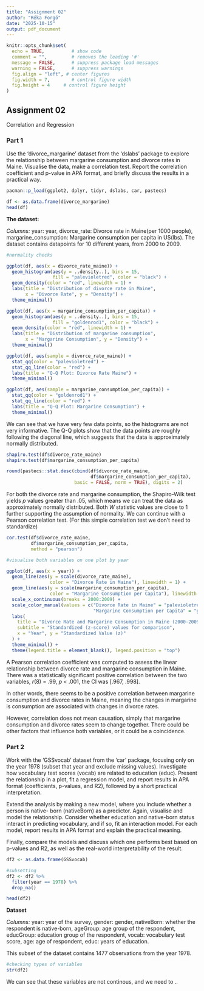 ```yaml
---
title: "Assignment 02"
author: "Réka Forgó"
date: "2025-10-15"
output: pdf_document
---
```


```r

knitr::opts_chunk$set(
  echo = TRUE,          # show code
  comment = "",         # removes the leading '#'
  message = FALSE,      # suppress package load messages
  warning = FALSE,      # suppress warnings
  fig.align = "left", # center figures
  fig.width = 7,        # control figure width
  fig.height = 4     # control figure height
)

```

## Assignment 02

Correlation and Regression

### Part 1
Use the ‘divorce_margarine’ dataset from the ‘dslabs’ package to explore the relationship between margarine consumption and divorce rates in Maine. Visualise the data, make a correlation test. Report the correlation coefficient and p-value in APA format, and briefly discuss the results in a practical way.

```r
pacman::p_load(ggplot2, dplyr, tidyr, dslabs, car, pastecs)
```


```r

df <- as.data.frame(divorce_margarine)
head(df)

```

**The dataset: **

*Columns:*
year: year,
divorce_rate: Divorce rate in Maine(per 1000 people),
margarine_consumption: Margarine consumption per capita in US(lbs).
The dataset contains datapoints for 10 different years, from 2000 to 2009.


```r
#normality checks

ggplot(df, aes(x = divorce_rate_maine)) +
  geom_histogram(aes(y = ..density..), bins = 15, 
                 fill = "palevioletred", color = "black") +
  geom_density(color = "red", linewidth = 1) +
  labs(title = "Distribution of divorce rate in Maine", 
       x = "Divorce Rate", y = "Density") +
  theme_minimal()

ggplot(df, aes(x = margarine_consumption_per_capita)) +
  geom_histogram(aes(y = ..density..), bins = 15, 
                 fill = "goldenrod1", color = "black") +
  geom_density(color = "red", linewidth = 1) +
  labs(title = "Distribution of margarine consumption", 
       x = "Margarine Consumption", y = "Density") +
  theme_minimal()

ggplot(df, aes(sample = divorce_rate_maine)) + 
  stat_qq(color = "palevioletred") + 
  stat_qq_line(color = "red") +
  labs(title = "Q-Q Plot: Divorce Rate Maine") +
  theme_minimal()

ggplot(df, aes(sample = margarine_consumption_per_capita)) + 
  stat_qq(color = "goldenrod1") + 
  stat_qq_line(color = "red") +
  labs(title = "Q-Q Plot: Margarine Consumption") +
  theme_minimal()

```
We can see that we have very few data points, so the histograms are not very informative. The Q-Q plots show that the data points are roughly following the diagonal line, which suggests that the data is approximately normally distributed.

```r
shapiro.test(df$divorce_rate_maine)
shapiro.test(df$margarine_consumption_per_capita) 

round(pastecs::stat.desc(cbind(df$divorce_rate_maine, 
                               df$margarine_consumption_per_capita), 
                         basic = FALSE, norm = TRUE), digits = 2)
```
For both the divorce rate and margarine consumption, the Shapiro-Wilk test yields *p* values greater than .05, which means we can treat the data as approximately normally distributed. Both *W* statistic values are close to 1 further supporting the assumption of normality. We can continue with a Pearson correlation test. (For this simple correlation test we don't need to standardize)

```r
cor.test(df$divorce_rate_maine, 
         df$margarine_consumption_per_capita, 
         method = "pearson")

#visualise both variables on one plot by year

ggplot(df, aes(x = year)) +
  geom_line(aes(y = scale(divorce_rate_maine), 
                color = "Divorce Rate in Maine"), linewidth = 1) +
  geom_line(aes(y = scale(margarine_consumption_per_capita), 
                color = "Margarine Consumption per Capita"), linewidth = 1) +
  scale_x_continuous(breaks = 2000:2009) +
  scale_color_manual(values = c("Divorce Rate in Maine" = "palevioletred",
                                "Margarine Consumption per Capita" = "goldenrod1")) +
  labs(
    title = "Divorce Rate and Margarine Consumption in Maine (2000–2009)",
    subtitle = "Standardized (z-score) values for comparison",
    x = "Year", y = "Standardized Value (z)"
  ) +
  theme_minimal() +
  theme(legend.title = element_blank(), legend.position = "top")
```
A Pearson correlation coefficient was computed to assess the linear relationship between divorce rate and margarine consumption in Maine. There was a statistically significant positive correlation between the two variables, *r*(8) = .99, *p* < .001, the CI was [.967, .998].

In other words, there seems to be a positive correlation between margarine consumption and divorce rates in Maine, meaning the changes in margarine is consumption are associated with changes in divorce rates. 

However, correlation does not mean causation, simply that margarine consumption and divorce rates seem to change together. There could be other factors that influence both variables, or it could be a coincidence.


### Part 2

Work with the ‘GSSvocab’ dataset from the ‘car’ package, focusing only on the year 1978 (subset that year and exclude missing values). Investigate how vocabulary test scores (vocab) are related to education (educ). Present the relationship in a plot, fit a regression model, and report results in APA format (coefficients, p-values, and R2), followed by a short practical interpretation.

Extend the analysis by making a new model, where you include whether a person is native- born (nativeBorn) as a predictor. Again, visualise and model the relationship. Consider whether education and native-born status interact in predicting vocabulary, and if so, fit an interaction model. For each model, report results in APA format and explain the practical meaning.

Finally, compare the models and discuss which one performs best based on p-values and R2, as well as the real-world interpretability of the result.

```r
df2 <- as.data.frame(GSSvocab)

#subsetting
df2 <- df2 %>%
  filter(year == 1978) %>%
  drop_na()

head(df2)

```

**Dataset**

*Columns:*
year: year of the survey,
gender: gender,
nativeBorn: whether the respondent is native-born,
ageGroup: age group of the respondent,
educGroup: education group of the respondent,
vocab: vocabulary test score,
age: age of respondent,
educ: years of education.

This subset of the dataset contains 1477 observations from the year 1978.



```r
#checking types of variables
str(df2)

```
We can see that these variables are not continous, and we need to ..


